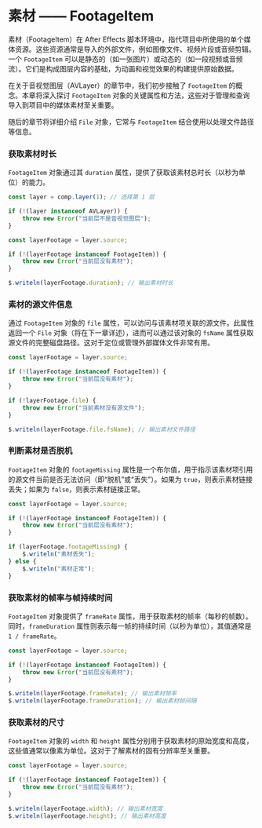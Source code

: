 # 素材 —— FootageItem

素材（FootageItem）在 After Effects 脚本环境中，指代项目中所使用的单个媒体资源。这些资源通常是导入的外部文件，例如图像文件、视频片段或音频剪辑。一个 `FootageItem` 可以是静态的（如一张图片）或动态的（如一段视频或音频流）。它们是构成图层内容的基础，为动画和视觉效果的构建提供原始数据。

在关于音视觉图层（AVLayer）的章节中，我们初步接触了 `FootageItem` 的概念。本章将深入探讨 `FootageItem` 对象的关键属性和方法，这些对于管理和查询导入到项目中的媒体素材至关重要。

随后的章节将详细介绍 `File` 对象，它常与 `FootageItem` 结合使用以处理文件路径等信息。

### 获取素材时长

`FootageItem` 对象通过其 `duration` 属性，提供了获取该素材总时长（以秒为单位）的能力。

```typescript
const layer = comp.layer(1); // 选择第 1 层

if (!(layer instanceof AVLayer)) {
    throw new Error("当前层不是音视觉图层");
}

const layerFootage = layer.source;

if (!(layerFootage instanceof FootageItem)) {
    throw new Error("当前层没有素材");
}

$.writeln(layerFootage.duration); // 输出素材时长
```

### 素材的源文件信息

通过 `FootageItem` 对象的 `file` 属性，可以访问与该素材项关联的源文件。此属性返回一个 `File` 对象（将在下一章详述），进而可以通过该对象的 `fsName` 属性获取源文件的完整磁盘路径。这对于定位或管理外部媒体文件非常有用。

```typescript
const layerFootage = layer.source;

if (!(layerFootage instanceof FootageItem)) {
    throw new Error("当前层没有素材");
}

if (!layerFootage.file) {
    throw new Error("当前素材没有源文件");
}

$.writeln(layerFootage.file.fsName); // 输出素材文件路径
```

### 判断素材是否脱机

`FootageItem` 对象的 `footageMissing` 属性是一个布尔值，用于指示该素材项引用的源文件当前是否无法访问（即“脱机”或“丢失”）。如果为 `true`，则表示素材链接丢失；如果为 `false`，则表示素材链接正常。

```typescript
const layerFootage = layer.source;

if (!(layerFootage instanceof FootageItem)) {
    throw new Error("当前层没有素材");
}

if (layerFootage.footageMissing) {
    $.writeln("素材丢失");
} else {
    $.writeln("素材正常");
}
```

### 获取素材的帧率与帧持续时间

`FootageItem` 对象提供了 `frameRate` 属性，用于获取素材的帧率（每秒的帧数）。同时，`frameDuration` 属性则表示每一帧的持续时间（以秒为单位），其值通常是 `1 / frameRate`。

```typescript
const layerFootage = layer.source;

if (!(layerFootage instanceof FootageItem)) {
    throw new Error("当前层没有素材");
}

$.writeln(layerFootage.frameRate); // 输出素材帧率
$.writeln(layerFootage.frameDuration); // 输出素材帧间隔
```

### 获取素材的尺寸

`FootageItem` 对象的 `width` 和 `height` 属性分别用于获取素材的原始宽度和高度，这些值通常以像素为单位。这对于了解素材的固有分辨率至关重要。

```typescript
const layerFootage = layer.source;

if (!(layerFootage instanceof FootageItem)) {
    throw new Error("当前层没有素材");
}

$.writeln(layerFootage.width); // 输出素材宽度
$.writeln(layerFootage.height); // 输出素材高度
```
